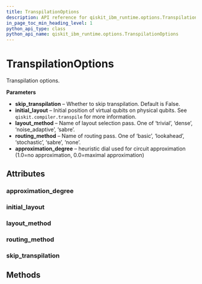 ```yaml
---
title: TranspilationOptions
description: API reference for qiskit_ibm_runtime.options.TranspilationOptions
in_page_toc_min_heading_level: 1
python_api_type: class
python_api_name: qiskit_ibm_runtime.options.TranspilationOptions
---
```


# TranspilationOptions

<Class id="qiskit_ibm_runtime.options.TranspilationOptions" isDedicatedPage={true} github="https://github.com/Qiskit/qiskit-ibm-runtime/tree/stable/0.23/qiskit_ibm_runtime/options/transpilation_options.py#L38-L75" signature="TranspilationOptions(*args, **kwargs)">
  Transpilation options.

  **Parameters**

  *   **skip\_transpilation** – Whether to skip transpilation. Default is False.
  *   **initial\_layout** – Initial position of virtual qubits on physical qubits. See `qiskit.compiler.transpile` for more information.
  *   **layout\_method** – Name of layout selection pass. One of ‘trivial’, ‘dense’, ‘noise\_adaptive’, ‘sabre’.
  *   **routing\_method** – Name of routing pass. One of ‘basic’, ‘lookahead’, ‘stochastic’, ‘sabre’, ‘none’.
  *   **approximation\_degree** – heuristic dial used for circuit approximation (1.0=no approximation, 0.0=maximal approximation)

  ## Attributes

  ### approximation\_degree

  <Attribute id="qiskit_ibm_runtime.options.TranspilationOptions.approximation_degree" name="approximation_degree" attributeTypeHint="UnsetType | float" attributeValue="Unset" />

  ### initial\_layout

  <Attribute id="qiskit_ibm_runtime.options.TranspilationOptions.initial_layout" name="initial_layout" attributeTypeHint="UnsetType | dict | List" attributeValue="Unset" />

  ### layout\_method

  <Attribute id="qiskit_ibm_runtime.options.TranspilationOptions.layout_method" name="layout_method" attributeTypeHint="UnsetType | Literal['trivial', 'dense', 'noise_adaptive', 'sabre']" attributeValue="Unset" />

  ### routing\_method

  <Attribute id="qiskit_ibm_runtime.options.TranspilationOptions.routing_method" name="routing_method" attributeTypeHint="UnsetType | Literal['basic', 'lookahead', 'stochastic', 'sabre', 'none']" attributeValue="Unset" />

  ### skip\_transpilation

  <Attribute id="qiskit_ibm_runtime.options.TranspilationOptions.skip_transpilation" name="skip_transpilation" attributeTypeHint="bool" attributeValue="False" />

  ## Methods
</Class>

